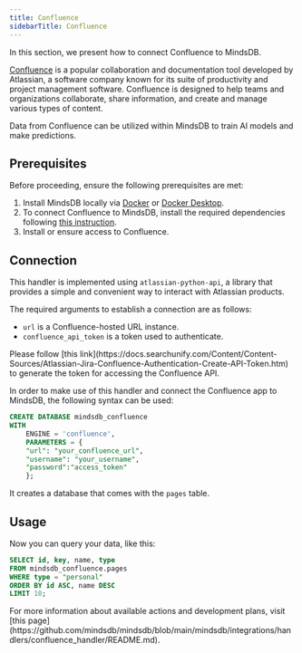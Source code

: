 ```yaml
---
title: Confluence
sidebarTitle: Confluence
---
```


In this section, we present how to connect Confluence to MindsDB.

[Confluence](https://www.atlassian.com/software/confluence) is a popular collaboration and documentation tool developed by Atlassian, a software company known for its suite of productivity and project management software. Confluence is designed to help teams and organizations collaborate, share information, and create and manage various types of content.

Data from Confluence can be utilized within MindsDB to train AI models and make predictions.

## Prerequisites

Before proceeding, ensure the following prerequisites are met:

1. Install MindsDB locally via [Docker](/setup/self-hosted/docker) or [Docker Desktop](/setup/self-hosted/docker-desktop).
2. To connect Confluence to MindsDB, install the required dependencies following [this instruction](/setup/self-hosted/docker#install-dependencies).
3. Install or ensure access to Confluence.

## Connection

This handler is implemented using `atlassian-python-api`, a library that provides a simple and convenient way to interact with Atlassian products.

The required arguments to establish a connection are as follows:

* `url` is a Confluence-hosted URL instance.
* `confluence_api_token` is a token used to authenticate.

<Tip>
Please follow [this link](https://docs.searchunify.com/Content/Content-Sources/Atlassian-Jira-Confluence-Authentication-Create-API-Token.htm) to generate the token for accessing the Confluence API.
</Tip>

In order to make use of this handler and connect the Confluence app to MindsDB, the following syntax can be used:

```sql
CREATE DATABASE mindsdb_confluence
WITH
    ENGINE = 'confluence',
    PARAMETERS = {
    "url": "your_confluence_url",
    "username": "your_username",
    "password":"access_token"
    };
```

It creates a database that comes with the `pages` table.

## Usage

Now you can query your data, like this:

```sql
SELECT id, key, name, type
FROM mindsdb_confluence.pages
WHERE type = "personal"
ORDER BY id ASC, name DESC
LIMIT 10;
```

<Info>
For more information about available actions and development plans, visit [this page](https://github.com/mindsdb/mindsdb/blob/main/mindsdb/integrations/handlers/confluence_handler/README.md).
</Info>
